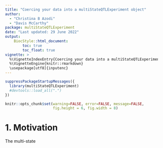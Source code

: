 ```yaml
---
title: "Coercing your data into a multiStateQTLExperiment object"
author:
  - "Christina B Azodi"
  - "Davis McCarthy"
package: multiStateQTLExperiment
date: "Last updated: 29 June 2022"
output:
    BiocStyle::html_document:
        toc: true
        toc_float: true
vignette: >
  %\VignetteIndexEntry{Coercing your data into a multiStateQTLExperiment object}
  %\VignetteEngine{knitr::rmarkdown}
  \usepackage[utf8]{inputenc}
---
```


```r
suppressPackageStartupMessages({
  library(multiStateQTLExperiment)
  #devtools::load_all(".")
})

knitr::opts_chunk$set(warning=FALSE, error=FALSE, message=FALSE, 
                      fig.height = 6, fig.width = 8)
```

# 1. Motivation

The multi-state 

```r



```


